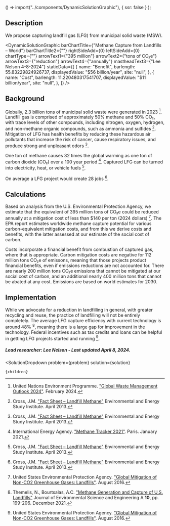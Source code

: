 
  () => import("../components/DynamicSolutionGraphic"),
  { ssr: false }
);


## Description
We propose capturing landfill gas (LFG) from municipal solid waste (MSW).

<DynamicSolutionGraphic
  barChartTitle={"Methane Capture from Landfills – World"}
  barChartTitle2={""}
  rightSideAdd={0}
  leftSideAdd={0}
  chartType={""}
  arrowText1={"395 million"}
  arrowText2={"tons of CO₂e"}
  arrowText3={"reduction"}
  arrowText4={"annually"}
  mastheadText3={"Lee Nelson 4-8-2024"}
 staticData={[
    {
     name: "Benefit",
      barlength: 55.83229824926737,
      displayedValue: "$56 billion/year",
      site: "null",
    },
    {
      name: "Cost",
      barlength: 11.220480317541707,
      displayedValue: "$11 billion/year",
      site: "null",
    },
  ]}
/>

## Background

Globally, 2.3 billion tons of municipal solid waste were generated in 2023 [^"1"]. Landfill gas is comprised of approximately 50% methane and 50% CO₂, with trace levels of other compounds, including nitrogen, oxygen, hydrogen, and non-methane organic compounds, such as ammonia and sulfides [^"2"]. Mitigation of LFG has health benefits by reducing these hazardous air pollutants that increase the risk of cancer, cause respiratory issues, and produce strong and unpleasant odors [^"2"].

One ton of methane causes 32 times the global warming as one ton of carbon dioxide (CO₂) over a 100 year period [^"5"]. Captured LFG can be turned into electricity, heat, or vehicle fuels [^"2"].

On average a LFG project would create 28 jobs [^"2"].

## Calculations

Based on analysis from the U.S. Environmental Protection Agency, we estimate that the equivalent of 395 million tons of CO₂e could be reduced annually at a mitigation cost of less than $140 per ton (2024 dollars) [^"3"]. The EPA report estimates worldwide methane capture potential for various carbon-equivalent mitigation costs, and from this we derive costs and benefits, with the latter assessed at our estimate of the social cost of carbon.

Costs incorporate a financial benefit from combustion of captured gas, where that is appropriate. Carbon mitigation costs are negative for 112 million tons CO₂e of emissons, meaning that those projects product financial benefits, even if emissions reductions are not accounted for. There are nearly 200 million tons CO₂e emissions that cannot be mitigated at our social cost of carbon, and an additional nearly 400 million tons that cannot be abated at any cost. Emissions are based on world estimates for 2030.

## Implementation
While we advocate for a reduction in landfilling in general, with greater recycling and reuse, the practice of landfilling will not be entirely completely. The average LFG capture efficiency with current technology is around 48% [^"4"], meaning there is a large gap for improvement in the technology. Federal incentives such as tax credits and loans can be helpful in getting LFG projects started and running [^"3"].

##### Lead researcher: Lee Nelson - Last updated April 8, 2024.

[^"1"]: United Nations Environment Programme. ["Global Waste Management Outlook 2024"](https://www.unep.org/resources/global-waste-management-outlook-2024). February 2024.

[^"2"]: Cross, J.M. ["Fact Sheet – Landfill Methane"](https://www.eesi.org/papers/view/fact-sheet-landfill-methane) Environmental and Energy Study Institute. April 2013.

[^"3"]: United States Environmental Protection Agency. ["Global Mitigation of Non-CO2 Greenhouse Gases: Landfills"](https://19january2017snapshot.epa.gov/global-mitigation-non-co2-greenhouse-gases/global-mitigation-non-co2-greenhouse-gases-landfills_.html). August 2016.

[^"4"]: Themelis, N., Bourtsalas, A.C. ["Methane Generation and Capture of U.S. Landfills"](http://doi.org/10.17265/2162-5298/2021.06.001) Journal of Environmental Science and Engineering A **10**, pp. 199-206. December 2021.

[^"5"]: International Energy Agency. ["Methane Tracker 2021"](https://www.iea.org/reports/methane-tracker-2021). Paris. January 2021.


  <SolutionDropdown 
    problem={problem} 
    solution={solution}
  >
    {children}
  </SolutionDropdown>